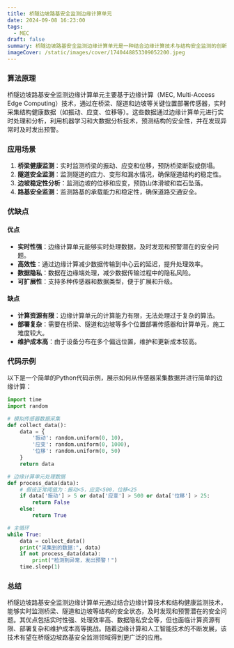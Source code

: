 ```yaml
---
title: 桥隧边坡路基安全监测边缘计算单元
date: 2024-09-08 16:23:00
tags:
  - MEC
draft: false
summary: 桥隧边坡路基安全监测边缘计算单元是一种结合边缘计算技术与结构安全监测的创新解决方案，旨在实时监测桥梁、隧道和边坡等结构的安全状态，确保人员和车辆的安全。
imageCover: /static/images/cover/1740448853309052200.jpeg
---
```


### 算法原理

桥隧边坡路基安全监测边缘计算单元主要基于边缘计算（MEC, Multi-Access Edge Computing）技术，通过在桥梁、隧道和边坡等关键位置部署传感器，实时采集结构健康数据（如振动、应变、位移等）。这些数据通过边缘计算单元进行实时处理和分析，利用机器学习和大数据分析技术，预测结构的安全性，并在发现异常时及时发出预警。

### 应用场景

1. **桥梁健康监测**：实时监测桥梁的振动、应变和位移，预防桥梁断裂或倒塌。
2. **隧道安全监测**：监测隧道的应力、变形和漏水情况，确保隧道结构的稳定性。
3. **边坡稳定性分析**：监测边坡的位移和应变，预防山体滑坡和岩石坠落。
4. **路基安全监测**：监测路基的承载能力和稳定性，确保道路交通安全。

### 优缺点

#### 优点

- **实时性强**：边缘计算单元能够实时处理数据，及时发现和预警潜在的安全问题。
- **高效性**：通过边缘计算减少数据传输到中心云的延迟，提升处理效率。
- **数据隐私**：数据在边缘端处理，减少数据传输过程中的隐私风险。
- **可扩展性**：支持多种传感器和数据类型，便于扩展和升级。

#### 缺点

- **计算资源有限**：边缘计算单元的计算能力有限，无法处理过于复杂的算法。
- **部署复杂**：需要在桥梁、隧道和边坡等多个位置部署传感器和计算单元，施工难度较大。
- **维护成本高**：由于设备分布在多个偏远位置，维护和更新成本较高。

### 代码示例

以下是一个简单的Python代码示例，展示如何从传感器采集数据并进行简单的边缘计算：

```python
import time
import random

# 模拟传感器数据采集
def collect_data():
    data = {
        '振动': random.uniform(0, 10),
        '应变': random.uniform(0, 1000),
        '位移': random.uniform(0, 50)
    }
    return data

# 边缘计算单元处理数据
def process_data(data):
    # 假设正常阈值为：振动<5，应变<500，位移<25
    if data['振动'] > 5 or data['应变'] > 500 or data['位移'] > 25:
        return False
    else:
        return True

# 主循环
while True:
    data = collect_data()
    print("采集到的数据:", data)
    if not process_data(data):
        print("检测到异常，发出预警！")
    time.sleep(1)
```

### 总结

桥隧边坡路基安全监测边缘计算单元通过结合边缘计算技术和结构健康监测技术，能够实时监测桥梁、隧道和边坡等结构的安全状态，及时发现和预警潜在的安全问题。其优点包括实时性强、处理效率高、数据隐私安全等，但也面临计算资源有限、部署复杂和维护成本高等挑战。随着边缘计算和人工智能技术的不断发展，该技术有望在桥隧边坡路基安全监测领域得到更广泛的应用。
